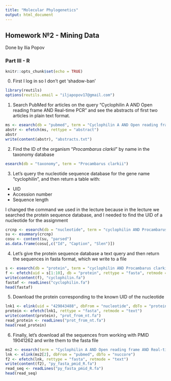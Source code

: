 ```yaml
---
title: "Molecular Phylogenetics"
output: html_document
---
```

## Homework №2 - Mining Data

Done by Ilia Popov

### Part III - R

```r
knitr::opts_chunk$set(echo = TRUE)
```

0) First I log in so I don't get 'shadow-ban'

```r
library(reutils)
options(reutils.email = "iljapopov17@gmail.com")
```

1) Search PubMed for articles on the query "Cyclophilin A AND Open reading frame AND Real-time PCR" and see the abstracts of first two articles in plain text format.

```r
ms <- esearch(db = "pubmed", term = "Cyclophilin A AND Open reading frame AND Real-time PCR")
abstr <- efetch(ms, rettype = "abstract")
abstr
write(content(abstr), "abstracts.txt")
```

2) Find the ID of the organism "_Procambarus clarkii_" by name in the taxonomy database

```r
esearch(db = "taxonomy", term = "Procambarus clarkii")
```

3) Let's query the nucleotide sequence database for the gene name "cyclophilin", and then return a table with:
- UID
- Accession number
- Sequence length

I changed the command we used in the lecture because in the lecture we searched the protein sequence database, and I needed to find the UID of a nucleotide for the assignment

```r
crcnp <- esearch(db = "nucleotide", term = "cyclophilin AND Procambarus clarkii[orgn]") 
su <- esummary(crcnp)
cosu <- content(su, "parsed")
as.data.frame(cosu[,c("Id", "Caption", "Slen")])
```

4) Let's give the protein sequence database a text query and then return the sequences in fasta format, which we write to a file

```r
s <- esearch(db = "protein", term = "cyclophilin AND Procambarus clarkii[orgn]") 
f <- efetch(uid = s[1:10], db = "protein", rettype = "fasta", retmode = "text")
write(content(f), "cyclophilin.fa")
fastaf <- readLines("cyclophilin.fa")
head(fastaf)
```

5) Download the protein corresponding to the known UID of the nucleotide

```r
lnk1 <- elink(uid = "429843488", dbFrom = "nucleotide", dbTo = "protein")
protein <- efetch(lnk1, rettype = "fasta", retmode = "text")
write(content(protein), "prot_from_nt.fa")
read_protein <- readLines("prot_from_nt.fa")
head(read_protein)
```

6) Finally, let's download all the sequences from working with PMID 19041262 and write them to the fasta file

```r
ms2 <- esearch(term = "Cyclophilin A AND Open reading frame AND Real-time PCR", db = "pubmed")
lnk <- elink(ms2[2], dbFrom = "pubmed", dbTo = "nuccore")
f2 <- efetch(lnk, rettype = "fasta", retmode = "text")
write(content(f2), "py_fasta_pmid_R.fa")
read_seq <- readLines("py_fasta_pmid_R.fa")
head(read_seq)
```